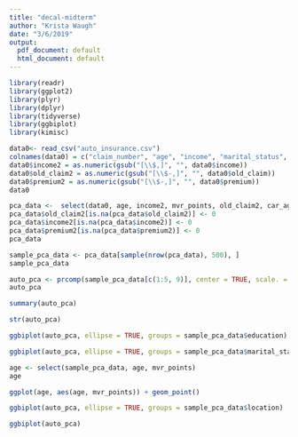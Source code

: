 ```yaml
---
title: "decal-midterm"
author: "Krista Waugh"
date: "3/6/2019"
output:
  pdf_document: default
  html_document: default
---
```

```r
library(readr)
library(ggplot2)
library(plyr)
library(dplyr)
library(tidyverse)
library(ggbiplot)
library(kimisc)
```


```r

data0<- read_csv("auto_insurance.csv")
colnames(data0) = c("claim_number", "age", "income", "marital_status", "education", "mvr_points", "car_age", "location", "old_claim", "premium")
data0$income2 = as.numeric(gsub("[\\$,]", "", data0$income))
data0$old_claim2 = as.numeric(gsub("[\\$-,]", "", data0$old_claim))
data0$premium2 = as.numeric(gsub("[\\$-,]", "", data0$premium))
data0
```

```r
pca_data <-  select(data0, age, income2, mvr_points, old_claim2, car_age, education, location, marital_status, premium2)
pca_data$old_claim2[is.na(pca_data$old_claim2)] <- 0
pca_data$income2[is.na(pca_data$income2)] <- 0
pca_data$premium2[is.na(pca_data$premium2)] <- 0
pca_data
```
```r
sample_pca_data <- pca_data[sample(nrow(pca_data), 500), ]
sample_pca_data
```


```r
auto_pca <- prcomp(sample_pca_data[c(1:5, 9)], center = TRUE, scale. = TRUE)
auto_pca
```


```r
summary(auto_pca)
```

```r
str(auto_pca)
```

```r
ggbiplot(auto_pca, ellipse = TRUE, groups = sample_pca_data$education)
```

```r
ggbiplot(auto_pca, ellipse = TRUE, groups = sample_pca_data$marital_status)
```



```r

age <- select(sample_pca_data, age, mvr_points)
age

ggplot(age, aes(age, mvr_points)) + geom_point()
```



```r

ggbiplot(auto_pca, ellipse = TRUE, groups = sample_pca_data$location)
```


```r
ggbiplot(auto_pca)
```






